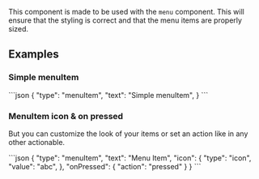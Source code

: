
This component is made to be used with the `menu` component. This will ensure that the styling is correct and that the menu items are properly sized.

## Examples

### Simple menuItem

<CodeBlock>
```json
{
    "type": "menuItem",
    "text": "Simple menuItem",
}
```
</CodeBlock>

### MenuItem icon & on pressed
But you can customize the look of your items or set an action like in any other actionable.

<CodeBlock>
```json
{
    "type": "menuItem",
    "text": "Menu Item",
    "icon": {
        "type": "icon",
        "value": "abc",
    },
    "onPressed": {
        "action": "pressed"
    }
}
```
</CodeBlock>

<PropertyTable schema={schema}/>
